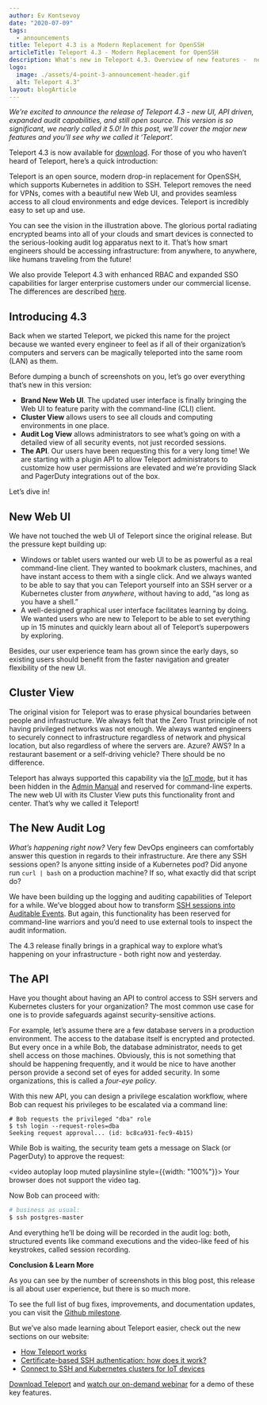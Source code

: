```yaml
---
author: Ev Kontsevoy
date: "2020-07-09"
tags:
  - announcements
title: Teleport 4.3 is a Modern Replacement for OpenSSH
articleTitle: Teleport 4.3 - Modern Replacement for OpenSSH
description: What's new in Teleport 4.3. Overview of new features -  new UI, API driven, expanded audit capabilities. A modern open source replacement for OpenSSH
logo:
  image: ./assets/4-point-3-announcement-header.gif
  alt: Teleport 4.3"
layout: blogArticle
---
```



_We’re excited to announce the release of Teleport 4.3 - new UI, API driven, expanded audit capabilities, and still open source. This version is so significant, we nearly called it 5.0! In this post, we’ll cover the major new features and you’ll see why we called it ‘Teleport’._


Teleport 4.3 is now available for [download](https://goteleport.com/download/). For those of you who haven’t heard of Teleport, here’s a quick introduction:

Teleport is an open source, modern drop-in replacement for OpenSSH, which supports Kubernetes in addition to SSH. Teleport removes the need for VPNs, comes with a beautiful new Web UI, and provides seamless access to all cloud environments and edge devices. Teleport is incredibly easy to set up and use.

You can see the vision in the illustration above. The glorious portal radiating encrypted beams into all of your clouds and smart devices is connected to the serious-looking audit log apparatus next to it. That’s how smart engineers should be accessing infrastructure: from anywhere, to anywhere, like humans traveling from the future!

We also provide Teleport 4.3 with enhanced RBAC and expanded SSO capabilities for larger enterprise customers under our commercial license. The differences are described [here](/features/).


## Introducing 4.3

Back when we started Teleport, we picked this name for the project because we wanted every engineer to feel as if all of their organization’s computers and servers can be magically teleported into the same room (LAN) as them.

Before dumping a bunch of screenshots on you, let’s go over everything that’s new in this version:

* **Brand New Web UI**. The updated user interface is finally bringing the Web UI to feature parity with the command-line (CLI) client.
* **Cluster View** allows users to see all clouds and computing environments in one place.
* **Audit Log View** allows administrators to see what’s going on with a detailed view of all security events, not just recorded sessions.
* **The API**. Our users have been requesting this for a very long time! We are starting with a plugin API to allow Teleport administrators to customize how user permissions are elevated and we’re providing Slack and PagerDuty integrations out of the box.

Let’s dive in!


## New Web UI

We have not touched the web UI of Teleport since the original release. But the pressure kept building up:

* Windows or tablet users wanted our web UI to be as powerful as a real command-line client. They wanted to bookmark clusters, machines, and have instant access to them with a single click. And we always wanted to be able to say that you can Teleport yourself into an SSH server or a Kubernetes cluster from _anywhere_, without having to add, “as long as you have a shell.”
* A well-designed graphical user interface facilitates learning by doing. We wanted users who are new to Teleport to be able to set everything up in 15 minutes and quickly learn about all of Teleport’s superpowers by exploring.

Besides, our user experience team has grown since the early days, so existing users should benefit from the faster navigation and greater flexibility of the new UI.


## Cluster View

The original vision for Teleport was to erase physical boundaries between
people and infrastructure. We always felt that the Zero Trust principle of not
having privileged networks was not enough. We always wanted engineers to
securely connect to infrastructure regardless of network and physical location,
but also regardless of where the servers are. Azure? AWS? In a restaurant
basement or a self-driving vehicle? There should be no difference.

Teleport has always supported this capability via the [IoT mode](/how-it-works/ssh-kubernetes-access-on-the-edge/), but it has been
hidden in the [Admin Manual](https://goteleport.com/docs/setup/admin/) and reserved for command-line experts. The new web UI with its Cluster View puts this functionality front and center. That’s why we called it Teleport!

<BlogImage src="./assets/teleport-4.3-cluster.png" width="100%" alt="Teleport Cluster"/>


## The New Audit Log

_What’s happening right now?_ Very few DevOps engineers can comfortably answer this question in regards to their infrastructure. Are there any SSH sessions open? Is anyone sitting inside of a Kubernetes pod? Did anyone run `curl | bash` on a production machine? If so, what exactly did that script do?

We have been building up the logging and auditing capabilities of Teleport for a while. We’ve blogged about how to transform [SSH sessions into Auditable Events](/blog/enhanced-session-recording/). But again, this functionality has been reserved for command-line warriors and you’d need to use external tools to inspect the audit information.

The 4.3 release finally brings in a graphical way to explore what’s happening on your infrastructure - both right now and yesterday.

<BlogImage src="./assets/teleport-4.3-audit-log.png" width="100%" alt="Teleport Audit Log"/>


## The API

Have you thought about having an API to control access to SSH servers and Kubernetes clusters for your organization? The most common use case for one is to provide safeguards against security-sensitive actions.

For example, let’s assume there are a few database servers in a production environment. The access to the database itself is encrypted and protected. But every once in a while Bob, the database administrator, needs to get shell access on those machines. Obviously, this is not something that should be happening frequently, and it would be nice to have another person provide a second set of eyes for added security. In some organizations, this is called a _four-eye policy_.

With this new API, you can design a privilege escalation workflow, where Bob can request his privileges to be escalated via a command line:


```
# Bob requests the privileged "dba" role
$ tsh login --request-roles=dba
Seeking request approval... (id: bc8ca931-fec9-4b15)
```


While Bob is waiting, the security team gets a message on Slack (or PagerDuty) to approve the request:

<video autoplay loop muted playsinline style={{width: "100%"}}>
  <source src="./assets/slack-plugin/slack.mp4" type="video/mp4"/>
  <source src="./assets/slack-plugin/slack.webm" type="video/webm"/>
Your browser does not support the video tag.
</video>

Now Bob can proceed with:

```bash
# business as usual:
$ ssh postgres-master
```

And everything he’ll be doing will be recorded in the audit log: both, structured events like command executions and the video-like feed of his keystrokes, called session recording.

<EmailSubscribeViolet />

**Conclusion & Learn More**

As you can see by the number of screenshots in this blog post, this release is all about user experience, but there is so much more.

To see the full list of bug fixes, improvements, and documentation updates, you can visit the [Github milestone](https://github.com/gravitational/teleport/milestone/37).

But we’ve also made learning about Teleport easier, check out the new sections on our website:

* [How Teleport works](/how-it-works/)
* [Certificate-based SSH authentication: how does it work?](https://goteleport.com/how-it-works/fedramp-ssh-kubernetes/)
* [Connect to SSH and Kubernetes clusters for IoT devices](/how-it-works/ssh-kubernetes-access-on-the-edge/)

[Download Teleport](https://goteleport.com/download/) and [watch our on-demand webinar](/resources/videos/teleport-43-demo/) for a demo of these key features.
